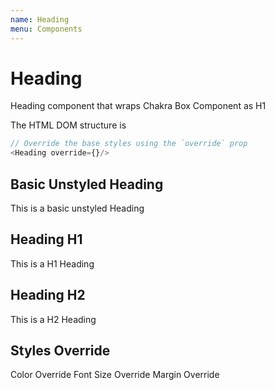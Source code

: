 ```yaml
---
name: Heading
menu: Components
---
```




# Heading

Heading component that wraps Chakra Box Component as H1

The HTML DOM structure is

```js
// Override the base styles using the `override` prop
<Heading override={}/>
```

## Basic Unstyled Heading

<Playground>
  <Heading>This is a basic unstyled Heading</Heading>
</Playground>

## Heading H1

<Playground>
  <Heading.H1>This is a H1 Heading</Heading.H1>
</Playground>

## Heading H2

<Playground>
  <Heading.H2>This is a H2 Heading</Heading.H2>
</Playground>

## Styles Override

<Playground>
  <Heading override={{color: "whatsapp.500"}}>Color Override</Heading>
  <Heading.H1 override={{fontSize: "6xl"}}>Font Size Override</Heading.H1>
  <Heading.H2 override={{m: "8"}}>Margin Override</Heading.H2>
</Playground>
